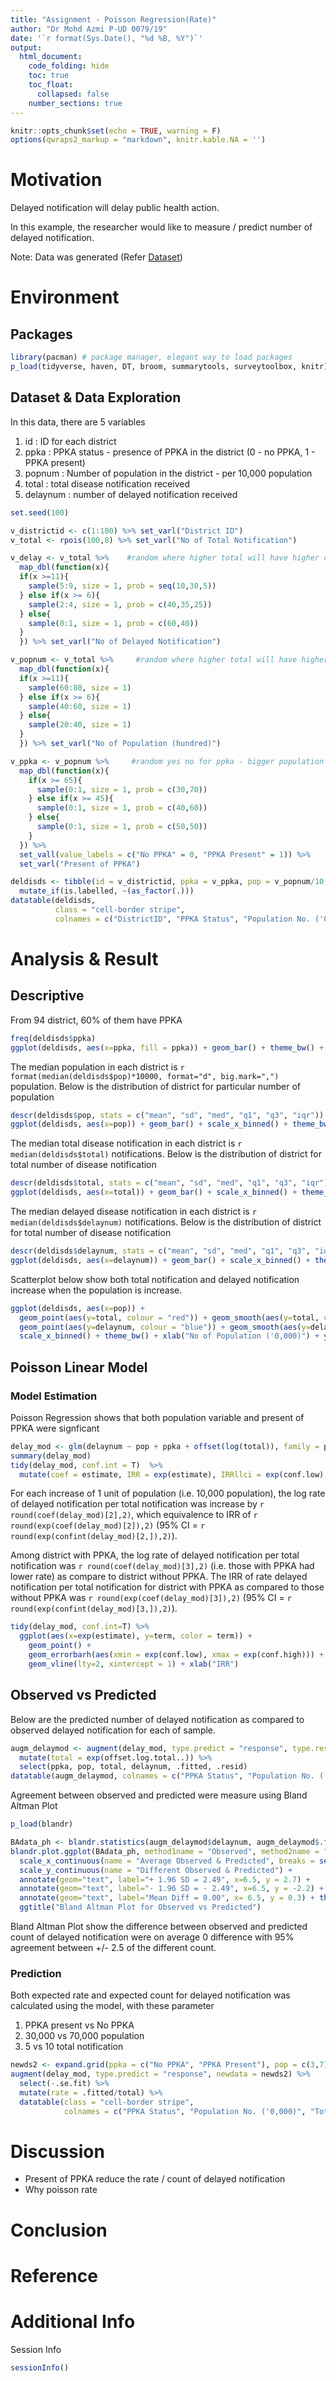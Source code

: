 ```yaml
---
title: "Assignment - Poisson Regression(Rate)"
author: "Dr Mohd Azmi P-UD 0079/19"
date: '`r format(Sys.Date(), "%d %B, %Y")`'
output: 
  html_document:
    code_folding: hide
    toc: true
    toc_float:
      collapsed: false
    number_sections: true
---
```


```r
knitr::opts_chunk$set(echo = TRUE, warning = F)
options(qwraps2_markup = "markdown", knitr.kable.NA = '')
```

# Motivation

Delayed notification will delay public health action.

In this example, the researcher would like to measure / predict number of delayed notification.

Note: Data was generated (Refer [Dataset](#dataset-data-exploration))

# Environment

## Packages

```r
library(pacman) # package manager, elegant way to load packages
p_load(tidyverse, haven, DT, broom, summarytools, surveytoolbox, knitr)
```

## Dataset & Data Exploration

In this data, there are 5 variables

1. id : ID for each district
2. ppka : PPKA status - presence of PPKA in the district (0 - no PPKA, 1 - PPKA present)
3. popnum : Number of population in the district - per 10,000 population
4. total : total disease notification received
5. delaynum : number of delayed notification received

```r
set.seed(100)

v_districtid <- c(1:100) %>% set_varl("District ID")
v_total <- rpois(100,8) %>% set_varl("No of Total Notification")

v_delay <- v_total %>%    #random where higher total will have higher delay 
  map_dbl(function(x){
  if(x >=11){
    sample(5:9, size = 1, prob = seq(10,30,5))
  } else if(x >= 6){
    sample(2:4, size = 1, prob = c(40,35,25))
  } else{
    sample(0:1, size = 1, prob = c(60,40))
  }
  }) %>% set_varl("No of Delayed Notification")

v_popnum <- v_total %>%     #random where higher total will have higher population
  map_dbl(function(x){
  if(x >=11){
    sample(60:80, size = 1)
  } else if(x >= 6){
    sample(40:60, size = 1)
  } else{
    sample(20:40, size = 1)
  }
  }) %>% set_varl("No of Population (hundred)")

v_ppka <- v_popnum %>%     #random yes no for ppka - bigger population have higher prob to have ppka
  map_dbl(function(x){
    if(x >= 65){
      sample(0:1, size = 1, prob = c(30,70))
    } else if(x >= 45){
      sample(0:1, size = 1, prob = c(40,60))
    } else{
      sample(0:1, size = 1, prob = c(50,50))
    }
  }) %>% 
  set_vall(value_labels = c("No PPKA" = 0, "PPKA Present" = 1)) %>% 
  set_varl("Present of PPKA")

deldisds <- tibble(id = v_districtid, ppka = v_ppka, pop = v_popnum/10, total = v_total, delaynum = v_delay-v_ppka*2) %>% filter(delaynum >= 0) %>% 
  mutate_if(is.labelled, ~(as_factor(.)))
datatable(deldisds,
          class = "cell-border stripe",
          colnames = c("DistrictID", "PPKA Status", "Population No. ('0,000)", "Total Notification", "No. of Delayed Notification"))
```


# Analysis & Result

## Descriptive

From 94 district, 60% of them have PPKA

```r
freq(deldisds$ppka)
ggplot(deldisds, aes(x=ppka, fill = ppka)) + geom_bar() + theme_bw() + xlab("PPKA Status")
```

The median population in each district is `r format(median(deldisds$pop)*10000, format="d", big.mark=",")` population. Below is the distribution of district for particular number of population

```r
descr(deldisds$pop, stats = c("mean", "sd", "med", "q1", "q3", "iqr"))
ggplot(deldisds, aes(x=pop)) + geom_bar() + scale_x_binned() + theme_bw() + xlab("No of Population ('0,000)") + ylab("No of District")
```

The median total disease notification in each district is `r median(deldisds$total)` notifications. Below is the distribution of district for total number of disease notification


```r
descr(deldisds$total, stats = c("mean", "sd", "med", "q1", "q3", "iqr"))
ggplot(deldisds, aes(x=total)) + geom_bar() + scale_x_binned() + theme_bw() + xlab("No of Disease Notification") + ylab("No of District")
```


The median delayed disease notification in each district is `r median(deldisds$delaynum)` notifications. Below is the distribution of district for total number of disease notification


```r
descr(deldisds$delaynum, stats = c("mean", "sd", "med", "q1", "q3", "iqr"))
ggplot(deldisds, aes(x=delaynum)) + geom_bar() + scale_x_binned() + theme_bw() + xlab("No of Delayed Disease Notification") + ylab("No of District")
```

Scatterplot below show both total notification and delayed notification increase when the population is increase.

```r
ggplot(deldisds, aes(x=pop)) +
  geom_point(aes(y=total, colour = "red")) + geom_smooth(aes(y=total, colour = "red")) +
  geom_point(aes(y=delaynum, colour = "blue")) + geom_smooth(aes(y=delaynum, colour = "blue")) +
  scale_x_binned() + theme_bw() + xlab("No of Population ('0,000)") + ylab("No of Total Notification \n& Delayed Notification")
```


## Poisson Linear Model

### Model Estimation


Poisson Regression shows that both population variable and present of PPKA were signficant

```r
delay_mod <- glm(delaynum ~ pop + ppka + offset(log(total)), family = poisson, data = deldisds)
summary(delay_mod)
tidy(delay_mod, conf.int = T)  %>%
  mutate(coef = estimate, IRR = exp(estimate), IRRllci = exp(conf.low), IRRulci = exp(conf.high)) %>% select(term, coef, std.error, IRR, IRRllci, IRRulci, p.value) %>% kable()
```

For each increase of 1 unit of population (i.e. 10,000 population), the log rate of delayed notification per total notification was increase by `r round(coef(delay_mod)[2],2)`, which equivalence to IRR of `r round(exp(coef(delay_mod)[2]),2)` (95% CI = `r round(exp(confint(delay_mod)[2,]),2)`).

Among district with PPKA, the log rate of delayed notification per total notification was `r round(coef(delay_mod)[3],2)` (i.e. those with PPKA had lower rate) as compare to district without PPKA. The IRR of rate delayed notification per total notification for district with PPKA as compared to those without PPKA was `r round(exp(coef(delay_mod)[3]),2)` (95% CI = `r round(exp(confint(delay_mod)[3,]),2)`).

```r
tidy(delay_mod, conf.int=T) %>% 
  ggplot(aes(x=exp(estimate), y=term, color = term)) +
    geom_point() +
    geom_errorbarh(aes(xmin = exp(conf.low), xmax = exp(conf.high))) +
    geom_vline(lty=2, xintercept = 1) + xlab("IRR")
```


## Observed vs Predicted

Below are the predicted number of delayed notification as compared to observed delayed notification for each of sample.

```r
augm_delaymod <- augment(delay_mod, type.predict = "response", type.resid = "response") %>% 
  mutate(total = exp(offset.log.total..)) %>% 
  select(ppka, pop, total, delaynum, .fitted, .resid)
datatable(augm_delaymod, colnames = c("PPKA Status", "Population No. ('0,000)", "Total Notification", "Observed No. of Delayed Notification", "Predicted No. of Delayed Notification", "Residual"))
```

Agreement between observed and predicted were measure using Bland Altman Plot

```r
p_load(blandr)

BAdata_ph <- blandr.statistics(augm_delaymod$delaynum, augm_delaymod$.fitted, sig.level = 0.95)
blandr.plot.ggplot(BAdata_ph, method1name = "Observed", method2name = "Predicted", ciDisplay = T) +
  scale_x_continuous(name = "Average Observed & Predicted", breaks = seq(0,10,1)) +
  scale_y_continuous(name = "Different Observed & Predicted") +
  annotate(geom="text", label="+ 1.96 SD = 2.49", x=6.5, y = 2.7) +
  annotate(geom="text", label="- 1.96 SD = - 2.49", x=6.5, y = -2.2) +
  annotate(geom="text", label="Mean Diff = 0.00", x= 6.5, y = 0.3) + theme_bw() +
  ggtitle("Bland Altman Plot for Observed vs Predicted")
```

Bland Altman Plot show the difference between observed and predicted count of delayed notification were on average 0 difference with 95% agreement between +/- 2.5 of the different count.  

### Prediction

Both expected rate and expected count for delayed notification was calculated using the model, with these parameter

1. PPKA present vs No PPKA
2. 30,000 vs 70,000 population
3. 5 vs 10 total notification

```r
newds2 <- expand.grid(ppka = c("No PPKA", "PPKA Present"), pop = c(3,7), total = c(5,10))
augment(delay_mod, type.predict = "response", newdata = newds2) %>%
  select(-.se.fit) %>%
  mutate(rate = .fitted/total) %>% 
  datatable(class = "cell-border stripe",
            colnames = c("PPKA Status", "Population No. ('0,000)", "Total Notification", "Expected/Predicted No. of Delayed Notification", "Expected Rate (Expected No / Total)"))

```

# Discussion

- Present of PPKA reduce the rate / count of delayed notification
- Why poisson rate

# Conclusion

# Reference


# Additional Info

Session Info

```r
sessionInfo()
```

